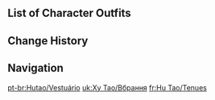 {{CharacterTabs}}

==List of Character Outfits==
{{Outfits by Category Table|Hu Tao Outfits|nocharacter=1}}

==Change History==
{{Change History|1.3}}

==Navigation==
{{Character Navbox|link type=outfits}}
[[pt-br:Hutao/Vestuário]]
[[uk:Ху Тао/Вбрання]]
[[fr:Hu Tao/Tenues]]